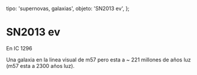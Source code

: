 
  tipo: 'supernovas, galaxias',
  objeto: 'SN2013 ev',
};

# SN2013 ev

En IC 1296

<Imagen
  src="registro/sn2013-ev_20121200_sn2013ev-6-300sf.jpg"
  fecha="20121200"
  desc="Suma de 6 imagenes de 300s"
/>

Una galaxia en la linea visual de m57 pero esta a ~ 221 millones de años luz (m57 esta a 2300 años luz).